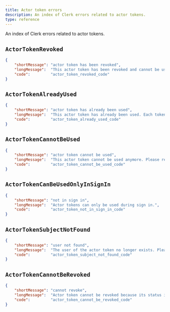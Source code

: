 ```yaml
---
title: Actor token errors
description: An index of Clerk errors related to actor tokens.
type: reference
---
```


An index of Clerk errors related to actor tokens.

## `ActorTokenRevoked`

```json
{
    "shortMessage": "actor token has been revoked",
    "longMessage":  "This actor token has been revoked and cannot be used anymore.",
    "code":         "actor_token_revoked_code"
}
```

## `ActorTokenAlreadyUsed`

```json
{
    "shortMessage": "actor token has already been used",
    "longMessage":  "This actor token has already been used. Each token can only be used once.",
    "code":         "actor_token_already_used_code"
}
```

## `ActorTokenCannotBeUsed`

```json
{
    "shortMessage": "actor token cannot be used",
    "longMessage":  "This actor token cannot be used anymore. Please request a new one.",
    "code":         "actor_token_cannot_be_used_code"
}
```

## `ActorTokenCanBeUsedOnlyInSignIn`

```json
{
    "shortMessage": "not in sign in",
    "longMessage":  "Actor tokens can only be used during sign in.",
    "code":         "actor_token_not_in_sign_in_code"
}
```

## `ActorTokenSubjectNotFound`

```json
{
    "shortMessage": "user not found",
    "longMessage":  "The user of the actor token no longer exists. Please request a new one.",
    "code":         "actor_token_subject_not_found_code"
}
```

## `ActorTokenCannotBeRevoked`

```json
{
    "shortMessage": "cannot revoke",
    "longMessage":  "Actor token cannot be revoked because its status is <status>. Only pending tokens can be revoked.", 
    "code":         "actor_token_cannot_be_revoked_code"
}
```
